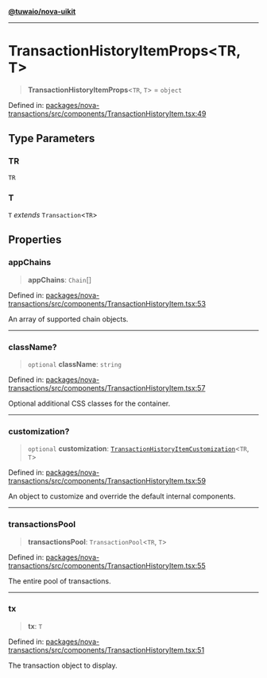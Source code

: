 [**@tuwaio/nova-uikit**](../../../README.md)

***

# TransactionHistoryItemProps\<TR, T\>

> **TransactionHistoryItemProps**\<`TR`, `T`\> = `object`

Defined in: [packages/nova-transactions/src/components/TransactionHistoryItem.tsx:49](https://github.com/TuwaIO/nova-uikit/blob/20015c9bfce4ecff209b6275296f35799ced635d/packages/nova-transactions/src/components/TransactionHistoryItem.tsx#L49)

## Type Parameters

### TR

`TR`

### T

`T` *extends* `Transaction`\<`TR`\>

## Properties

### appChains

> **appChains**: `Chain`[]

Defined in: [packages/nova-transactions/src/components/TransactionHistoryItem.tsx:53](https://github.com/TuwaIO/nova-uikit/blob/20015c9bfce4ecff209b6275296f35799ced635d/packages/nova-transactions/src/components/TransactionHistoryItem.tsx#L53)

An array of supported chain objects.

***

### className?

> `optional` **className**: `string`

Defined in: [packages/nova-transactions/src/components/TransactionHistoryItem.tsx:57](https://github.com/TuwaIO/nova-uikit/blob/20015c9bfce4ecff209b6275296f35799ced635d/packages/nova-transactions/src/components/TransactionHistoryItem.tsx#L57)

Optional additional CSS classes for the container.

***

### customization?

> `optional` **customization**: [`TransactionHistoryItemCustomization`](TransactionHistoryItemCustomization.md)\<`TR`, `T`\>

Defined in: [packages/nova-transactions/src/components/TransactionHistoryItem.tsx:59](https://github.com/TuwaIO/nova-uikit/blob/20015c9bfce4ecff209b6275296f35799ced635d/packages/nova-transactions/src/components/TransactionHistoryItem.tsx#L59)

An object to customize and override the default internal components.

***

### transactionsPool

> **transactionsPool**: `TransactionPool`\<`TR`, `T`\>

Defined in: [packages/nova-transactions/src/components/TransactionHistoryItem.tsx:55](https://github.com/TuwaIO/nova-uikit/blob/20015c9bfce4ecff209b6275296f35799ced635d/packages/nova-transactions/src/components/TransactionHistoryItem.tsx#L55)

The entire pool of transactions.

***

### tx

> **tx**: `T`

Defined in: [packages/nova-transactions/src/components/TransactionHistoryItem.tsx:51](https://github.com/TuwaIO/nova-uikit/blob/20015c9bfce4ecff209b6275296f35799ced635d/packages/nova-transactions/src/components/TransactionHistoryItem.tsx#L51)

The transaction object to display.
